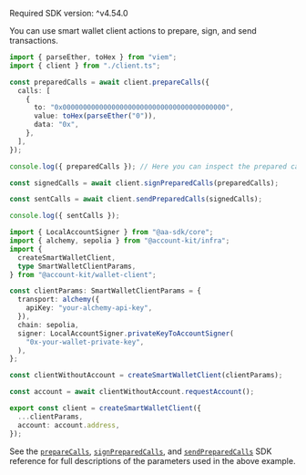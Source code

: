 <Info>Required SDK version: ^v4.54.0</Info>

You can use smart wallet client actions to prepare, sign, and send transactions.

<CodeBlocks>

```ts twoslash title="sendCalls.ts" focus={4-20}
import { parseEther, toHex } from "viem";
import { client } from "./client.ts";

const preparedCalls = await client.prepareCalls({
  calls: [
    {
      to: "0x0000000000000000000000000000000000000000",
      value: toHex(parseEther("0")),
      data: "0x",
    },
  ],
});

console.log({ preparedCalls }); // Here you can inspect the prepared calls before signing.

const signedCalls = await client.signPreparedCalls(preparedCalls);

const sentCalls = await client.sendPreparedCalls(signedCalls);

console.log({ sentCalls });
```

```ts twoslash title="client.ts"
import { LocalAccountSigner } from "@aa-sdk/core";
import { alchemy, sepolia } from "@account-kit/infra";
import {
  createSmartWalletClient,
  type SmartWalletClientParams,
} from "@account-kit/wallet-client";

const clientParams: SmartWalletClientParams = {
  transport: alchemy({
    apiKey: "your-alchemy-api-key",
  }),
  chain: sepolia,
  signer: LocalAccountSigner.privateKeyToAccountSigner(
    "0x-your-wallet-private-key",
  ),
};

const clientWithoutAccount = createSmartWalletClient(clientParams);

const account = await clientWithoutAccount.requestAccount();

export const client = createSmartWalletClient({
  ...clientParams,
  account: account.address,
});
```

</CodeBlocks>

See the [`prepareCalls`](/wallets/reference/account-kit/wallet-client/functions/prepareCalls),
[`signPreparedCalls`](/wallets/reference/account-kit/wallet-client/functions/signPreparedCalls),
and [`sendPreparedCalls`](/wallets/reference/account-kit/wallet-client/functions/sendPreparedCalls)
SDK reference for full descriptions of the parameters used in the above example.
